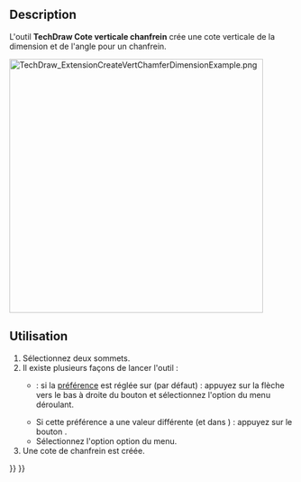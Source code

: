 <languages/>

{{Docnav/fr
|[[TechDraw_ExtensionCreateHorizChamferDimension/fr|Cote horizontale chanfrein]]
|[[TechDraw_Balloon/fr|Bulle]]
|[[TechDraw_Workbench/fr|Atelier TechDraw]]
|IconL=TechDraw_ExtensionCreateHorizChamferDimension.svg
|IconR=TechDraw_Balloon.svg
|IconC=Workbench_TechDraw.svg
}}

{{GuiCommand/fr
|Name=TechDraw ExtensionCreateVertChamferDimension
|Name/fr=TechDraw Cote verticale chanfrein
|MenuLocation=TechDraw → Extensions : cotes → Cote verticale et d'angle de chanfrein
|Workbenches=[[TechDraw_Workbench/fr|TechDraw]]
|Shortcut=
|Version=0.20
|SeeAlso=[[TechDraw_ExtensionCreateHorizChamferDimension/fr|TechDraw Cote horizontale chanfrein]]
}}

==Description==

L'outil '''TechDraw Cote verticale chanfrein''' crée une cote verticale de la dimension et de l'angle pour un chanfrein.

[[Image:TechDraw_ExtensionCreateVertChamferDimensionExample.png|450px]]
{{Caption|A droite, la cote créée}}

<span id="Usage"></span>
==Utilisation==

# Sélectionnez deux sommets.
# Il existe plusieurs façons de lancer l'outil :
#* {{Version/fr|1.0}} : si la [[TechDraw_Preferences/fr#Cotes|préférence]] {{MenuCommand|Outils de cotation}} est réglée sur {{Value|Outil unique}} (par défaut) : appuyez sur la flèche vers le bas à droite du bouton {{Button|[[Image:TechDraw_Dimension.svg||x16px]][[Image:Toolbar_flyout_arrow.svg|x16px]]}} et sélectionnez l'option {{MenuCommand|[[Image:TechDraw_ExtensionCreateHorizChainDimension.svg|16px]] Cotes horizontales}} du menu déroulant.
#* Si cette préférence a une valeur différente (et dans {{VersionMinus/fr|0.21}}) : appuyez sur le bouton {{Button|[[Image:TechDraw_ExtensionCreateVertChamferDimension.svg|16px]] [[TechDraw_ExtensionCreateVertChamferDimension/fr|Cote verticale et d'angle de chanfrein]]}}.
#* Sélectionnez l'option {{MenuCommand|TechDraw → Extensions : cotes → [[Image:TechDraw_ExtensionCreateVertChamferDimension.svg|16px]] Cote verticale et d'angle de chanfrein}} option du menu.
# Une cote de chanfrein est créée.


{{Docnav/fr
|[[TechDraw_ExtensionCreateHorizChamferDimension/fr|Cote horizontale chanfrein]]
|[[TechDraw_Balloon/fr|Bulle]]
|[[TechDraw_Workbench/fr|Atelier TechDraw]]
|IconL=TechDraw_ExtensionCreateHorizChamferDimension.svg
|IconR=TechDraw_Balloon.svg
|IconC=Workbench_TechDraw.svg
}}

{{TechDraw_Tools_navi{{#translation:}}}}
{{Userdocnavi{{#translation:}}}}